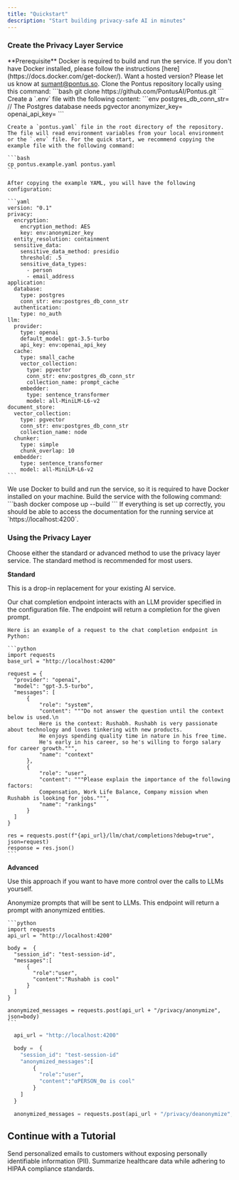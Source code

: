 ```yaml
---
title: "Quickstart"
description: "Start building privacy-safe AI in minutes"
---
```


### Create the Privacy Layer Service

<Info>
  **Prerequisite** Docker is required to build and run the service. If you don't have Docker installed, please follow the instructions [here](https://docs.docker.com/get-docker/).
</Info>

<Tip>
  Want a hosted version? Please let us know at <a href="mailto:sumant@pontus.so">sumant@pontus.so</a>.
</Tip>

<AccordionGroup>
  <Accordion icon="github" title="Clone Pontus Locally">
    Clone the Pontus repository locally using this command: 
    ```bash
    git clone https://github.com/PontusAI/Pontus.git
    ```
  </Accordion>
  <Accordion icon="terminal" title="Set Up Configuration File">
    Create a `.env` file with the following content:
    ```env
    postgres_db_conn_str=<put-your-conn-str-here> // The Postgres database needs pgvector
    anonymizer_key=<put-random-16-character-string>
    openai_api_key=<put-your-openai-api-key-here>
    ```

    Create a `pontus.yaml` file in the root directory of the repository. The file will read environment variables from your local environment or the `.env` file. For the quick start, we recommend copying the example file with the following command:

    ```bash
    cp pontus.example.yaml pontus.yaml
    ```

    After copying the example YAML, you will have the following configuration:

    ```yaml
    version: "0.1"
    privacy:
      encryption:
        encryption_method: AES
        key: env:anonymizer_key
      entity_resolution: containment
      sensitive_data:
        sensitive_data_method: presidio
        threshold: .5
        sensitive_data_types:
          - person
          - email_address
    application:
      database:
        type: postgres
        conn_str: env:postgres_db_conn_str
      authentication:
        type: no_auth
    llm:
      provider:
        type: openai
        default_model: gpt-3.5-turbo
        api_key: env:openai_api_key
      cache:
        type: small_cache
        vector_collection:
          type: pgvector
          conn_str: env:postgres_db_conn_str
          collection_name: prompt_cache
        embedder:
          type: sentence_transformer
          model: all-MiniLM-L6-v2
    document_store:
      vector_collection:
        type: pgvector
        conn_str: env:postgres_db_conn_str
        collection_name: node
      chunker:
        type: simple
        chunk_overlap: 10
      embedder:
        type: sentence_transformer
        model: all-MiniLM-L6-v2
    ```

  </Accordion>
  <Accordion title="Build Service" icon="docker">
    We use Docker to build and run the service, so it is required to have Docker installed on your machine.
    Build the service with the following command:
    ```bash
    docker compose up --build
    ```
    If everything is set up correctly, you should be able to access the documentation for the running service at `https://localhost:4200`. 
  </Accordion>
</AccordionGroup>


### Using the Privacy Layer

Choose either the standard or advanced method to use the privacy layer service. The standard method is recommended for most users.

**Standard**

This is a drop-in replacement for your existing AI service.

<AccordionGroup>
  <Accordion title="Start a Chat Completion Session" icon="message">
    Our chat completion endpoint interacts with an LLM provider specified in the configuration file. The endpoint will return a completion for the given prompt.

    Here is an example of a request to the chat completion endpoint in Python:

    ```python
    import requests
    base_url = "http://localhost:4200"

    request = {
      "provider": "openai",
      "model": "gpt-3.5-turbo",
      "messages": [
          {
              "role": "system",
              "content": """Do not answer the question until the context below is used.\n 
              Here is the context: Rushabh. Rushabh is very passionate about technology and loves tinkering with new products. 
              He enjoys spending quality time in nature in his free time. 
              He's early in his career, so he's willing to forgo salary for career growth.""",
              "name": "context"
          },
          {
              "role": "user",
              "content": """Please explain the importance of the following factors: 
              Compensation, Work Life Balance, Company mission when Rushabh is looking for jobs.""",
              "name": "rankings"
          }
      ]
    }

    res = requests.post(f"{api_url}/llm/chat/completions?debug=true", json=request)
    response = res.json()
    ```
  </Accordion>
</AccordionGroup>

**Advanced**

Use this approach if you want to have more control over the calls to LLMs yourself.

<AccordionGroup>
  <Accordion title="Anonymize">
    Anonymize prompts that will be sent to LLMs. This endpoint will return a prompt with anonymized entities.

    ```python
    import requests
    api_url = "http://localhost:4200"

    body =  {
      "session_id": "test-session-id",
      "messages":[
          {
            "role":"user",
            "content":"Rushabh is cool"
          }
      ]
    }

    anonymized_messages = requests.post(api_url + "/privacy/anonymize", json=body)
    ```
  </Accordion>
  <Accordion title="Call LLM Provider">

  </Accordion>

  <Accordion title="Deanonymize">

  ```python
    api_url = "http://localhost:4200"

    body =  {
      "session_id": "test-session-id"
      "anonymized_messages":[
          {
            "role":"user",
            "content":"αPERSON_0α is cool"
          }
      ]
    }

    anonymized_messages = requests.post(api_url + "/privacy/deanonymize", json=body)
  ```

  </Accordion>

</AccordionGroup>

## Continue with a Tutorial

<CardGroup cols={2}>
  <Card
    title="Marketing Emails"
    icon="envelope"
    href="https://mintlify.com/docs/settings/global"
  >
    Send personalized emails to customers without exposing personally identifiable information (PII).
  </Card>
  <Card
    title="Summarizing Healthcare Data"
    icon="heart"
    href="https://mintlify.com/docs/api-playground/openapi"
  >
    Summarize healthcare data while adhering to HIPAA compliance standards.
  </Card>
</CardGroup>
